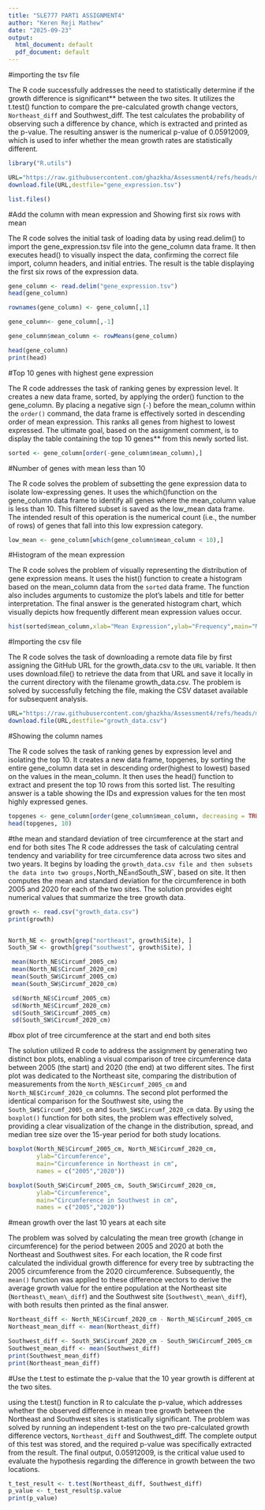 ```yaml
---
title: "SLE777 PART1 ASSIGNMENT4"
author: "Keren Reji Mathew"
date: "2025-09-23"
output:
  html_document: default
  pdf_document: default 
---
```


#importing the tsv file

The R code successfully addresses the need to statistically determine if the growth difference is significant** between the two sites. It utilizes the t.test() function to compare the pre-calculated growth change vectors, `Northeast_diff` and Southwest_diff. The test calculates the probability of observing such a difference by chance, which is extracted and printed as the p-value. The resulting answer is the numerical p-value of $0.05912009$, which is used to infer whether the mean growth rates are statistically different.

```r

library("R.utils")

URL="https://raw.githubusercontent.com/ghazkha/Assessment4/refs/heads/main/gene_expression.tsv"
download.file(URL,destfile="gene_expression.tsv")

list.files()
```

#Add the column with mean expression and Showing first six rows with mean

The R code solves the initial task of loading data by using read.delim() to import the gene_expression.tsv file into the gene_column data frame. It then executes head() to visually inspect the data, confirming the correct file import, column headers, and initial entries. The result is the table displaying the first six rows of the expression data.
```r
gene_column <- read.delim("gene_expression.tsv")
head(gene_column)

```


```r
rownames(gene_column) <- gene_column[,1]

gene_column<- gene_column[,-1]

gene_column$mean_column <- rowMeans(gene_column)

head(gene_column)
print(head)
```

#Top 10 genes with highest gene expression

The R code addresses the task of ranking genes by expression level. It creates a new data frame, sorted, by applying the order() function to the gene_column. By placing a negative sign (`-`) before the mean_column within the `order()` command, the data frame is effectively sorted in descending order of mean expression. This ranks all genes from highest to lowest expressed. The ultimate goal, based on the assignment comment, is to display the table containing the top 10 genes** from this newly sorted list.

```r
sorted <- gene_column[order(-gene_column$mean_column),]
```

#Number of genes with mean less than 10

The R code solves the problem of subsetting the gene expression data to isolate low-expressing genes. It uses the which()function on the gene_column data frame to identify all genes where the mean_column value is less than $10$. This filtered subset is saved as the low_mean data frame. The intended result of this operation is the numerical count (i.e., the number of rows) of genes that fall into this low expression category.
```r
low_mean <- gene_column[which(gene_column$mean_column < 10),]
```

#Histogram of the mean expression

The R code solves the problem of visually representing the distribution of gene expression means. It uses the hist() function to create a histogram based on the mean_column data from the `sorted` data frame. The function also includes arguments to customize the plot's labels and title for better interpretation. The final answer is the generated histogram chart, which visually depicts how frequently different mean expression values occur.
```r
hist(sorted$mean_column,xlab="Mean Expression",ylab="Frequency",main="Mean Gene Expression")
```


#Importing the csv file

The R code solves the task of downloading a remote data file by first assigning the GitHub URL for the growth_data.csv to the `URL` variable. It then uses download.file() to retrieve the data from that URL and save it locally in the current directory with the filename growth_data.csv. The problem is solved by successfully fetching the file, making the CSV dataset available for subsequent analysis.
```r
URL="https://raw.githubusercontent.com/ghazkha/Assessment4/refs/heads/main/growth_data.csv"
download.file(URL,destfile="growth_data.csv")
```

#Showing the column names

The R code solves the task of ranking genes by expression level and isolating the top 10. It creates a new data frame, topgenes, by sorting the entire gene_column data set in descending order(highest to lowest) based on the values in the mean_column. It then uses the head() function to extract and present the top 10 rows from this sorted list. The resulting answer is a table showing the IDs and expression values for the ten most highly expressed genes.
```r
topgenes <- gene_column[order(gene_column$mean_column, decreasing = TRUE), ]
head(topgenes, 10)
```


#the mean and standard deviation of tree circumference at the start and end for both sites
The R code addresses the task of calculating central tendency and variability for tree circumference data across two sites and two years. It begins by loading the `growth_data.csv file and then subsets the data into two groups, `North_NE` and `South_SW`, based on site. It then computes the mean and standard deviation for the circumference in both 2005 and 2020 for each of the two sites. The solution provides eight numerical values that summarize the tree growth data.
```r
growth <- read.csv("growth_data.csv")
print(growth)


North_NE <- growth[grep("northeast", growth$Site), ]
South_SW <- growth[grep("southwest", growth$Site), ]

 mean(North_NE$Circumf_2005_cm)
 mean(North_NE$Circumf_2020_cm)
 mean(South_SW$Circumf_2005_cm)
 mean(South_SW$Circumf_2020_cm)

 sd(North_NE$Circumf_2005_cm)
 sd(North_NE$Circumf_2020_cm)
 sd(South_SW$Circumf_2005_cm)
 sd(South_SW$Circumf_2020_cm)
```


#box plot of tree circumference at the start and end both sites

The solution utilized R code to address the assignment by generating two distinct box plots, enabling a visual comparison of tree circumference data between 2005 (the start) and 2020 (the end) at two different sites. The first plot was dedicated to the Northeast site, comparing the distribution of measurements from the `North_NE$Circumf_2005_cm` and `North_NE$Circumf_2020_cm` columns. The second plot performed the identical comparison for the Southwest site, using the `South_SW$Circumf_2005_cm` and `South_SW$Circumf_2020_cm` data. By using the `boxplot()` function for both sites, the problem was effectively solved, providing a clear visualization of the change in the distribution, spread, and median tree size over the 15-year period for both study locations.
```r
boxplot(North_NE$Circumf_2005_cm, North_NE$Circumf_2020_cm,
        ylab="Circumference",
        main="Circumference in Northeast in cm",
        names = c("2005","2020"))

boxplot(South_SW$Circumf_2005_cm, South_SW$Circumf_2020_cm,
        ylab="Circumference",
        main="Circumference in Southwest in cm",
        names = c("2005","2020"))
```


#mean growth over the last 10 years at each site

The problem was solved by calculating the mean tree growth (change in circumference) for the period between 2005 and 2020 at both the Northeast and Southwest sites. For each location, the R code first calculated the individual growth difference for every tree by subtracting the 2005 circumference from the 2020 circumference. Subsequently, the `mean()` function was applied to these difference vectors to derive the average growth value for the entire population at the Northeast site (`Northeast\_mean\_diff`) and the Southwest site (`Southwest\_mean\_diff`), with both results then printed as the final answer.
```r
Northeast_diff <- North_NE$Circumf_2020_cm - North_NE$Circumf_2005_cm
Northeast_mean_diff <- mean(Northeast_diff)

Southwest_diff <- South_SW$Circumf_2020_cm - South_SW$Circumf_2005_cm
Southwest_mean_diff <- mean(Southwest_diff)
print(Southwest_mean_diff) 
print(Northeast_mean_diff)


```

#Use the t.test to estimate the p-value that the 10 year growth is different at the two sites.

using the t.test() function in R to calculate the p-value, which addresses whether the observed difference in mean tree growth between the Northeast and Southwest sites is statistically significant. The problem was solved by running an independent t-test on the two pre-calculated growth difference vectors, `Northeast_diff` and Southwest_diff. The complete output of this test was stored, and the required p-value was specifically extracted from the result. The final output, $0.05912009$, is the critical value used to evaluate the hypothesis regarding the difference in growth between the two locations.
```r
t_test_result <- t.test(Northeast_diff, Southwest_diff)
p_value <- t_test_result$p.value
print(p_value)
```



